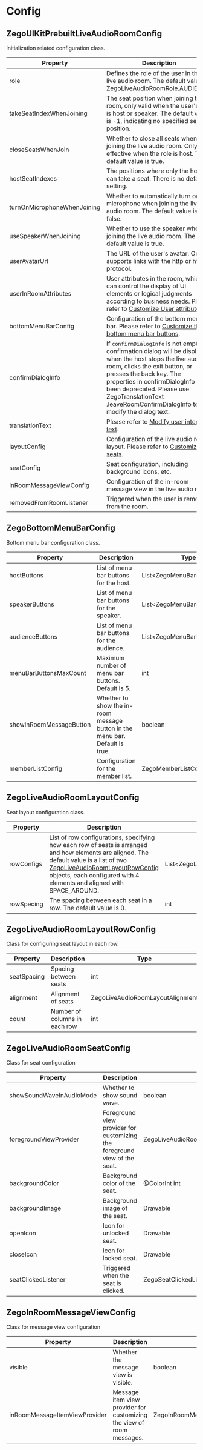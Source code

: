 # Config

## ZegoUIKitPrebuiltLiveAudioRoomConfig
Initialization related configuration class.

| Property                    | Description                                                                                                                                                                                                                                                                                                            | Type                                                            |
| --------------------------- | ---------------------------------------------------------------------------------------------------------------------------------------------------------------------------------------------------------------------------------------------------------------------------------------------------------------------- | --------------------------------------------------------------- |
| role                        | Defines the role of the user in the live audio room. The default value is ZegoLiveAudioRoomRole.AUDIENCE.                                                                                                                                                                                                              | ZegoLiveAudioRoomRole                                           |
| takeSeatIndexWhenJoining    | The seat position when joining the room, only valid when the user's role is host or speaker. The default value is -1, indicating no specified seat position.                                                                                                                                                           | int                                                             |
| closeSeatsWhenJoin          | Whether to close all seats when joining the live audio room. Only effective when the role is host. The default value is true.                                                                                                                                                                                          | boolean                                                         |
| hostSeatIndexes             | The positions where only the host can take a seat. There is no default setting.                                                                                                                                                                                                                                        | List\<Integer>                                                  |
| turnOnMicrophoneWhenJoining | Whether to automatically turn on the microphone when joining the live audio room. The default value is false.                                                                                                                                                                                                          | boolean                                                         |
| useSpeakerWhenJoining       | Whether to use the speaker when joining the live audio room. The default value is true.                                                                                                                                                                                                                                | boolean                                                         |
| userAvatarUrl               | The URL of the user's avatar. Only supports links with the http or https protocol.                                                                                                                                                                                                                                     | String                                                          |
| userInRoomAttributes        | User attributes in the room, which can control the display of UI elements or logical judgments according to business needs. Please refer to [Customize User attributes](../03-Custom%20prebuilt%20features/06-Customize%20user%20attributes.mdx)                                                                       | Map\<String, String>                                            |
| bottomMenuBarConfig         | Configuration of the bottom menu bar. Please refer to [Customize the bottom menu bar buttons](../03-Custom%20prebuilt%20features/09-Customize%20the%20bottom%20menu%20bar%20buttons.mdx).                                                                                                                              | [ZegoBottomMenuBarConfig](#zegobottommenubarconfig)             |
| confirmDialogInfo           | If `confirmDialogInfo` is not empty, a confirmation dialog will be displayed when the host stops the live audio room, clicks the exit button, or presses the back key. The properties in confirmDialogInfo have been deprecated. Please use ZegoTranslationText .leaveRoomConfirmDialogInfo to modify the dialog text. | ZegoDialogInfo                                                  |
| translationText             | Please refer to [Modify user interface text](../03-Custom%20prebuilt%20features/08-Modify%20user%20interface%20text.mdx).                                                                                                                                                                                              | ZegoTranslationText                                             |
| layoutConfig                | Configuration of the live audio room layout. Please refer to [Customize the seats](../03-Custom%20prebuilt%20features/03-Customize%20the%20seats.mdx).                                                                                                                                                                 | [ZegoLiveAudioRoomLayoutConfig](#zegoliveaudioroomlayoutconfig) |
| seatConfig                  | Seat configuration, including background icons, etc.                                                                                                                                                                                                                                                                   | [ZegoLiveAudioRoomSeatConfig](#zegoliveaudioroomseatconfig)     |
| inRoomMessageViewConfig     | Configuration of the in-room message view in the live audio room.                                                                                                                                                                                                                                                      | [ZegoInRoomMessageViewConfig](#zegoinroommessageviewconfig)     |
| removedFromRoomListener     | Triggered when the user is removed from the room.                                                                                                                                                                                                                                                                      | ZegoMeRemovedFromRoomListener                                   |



## ZegoBottomMenuBarConfig

Bottom menu bar configuration class.

| Property                | Description                                                                  | Type                         |
| ----------------------- | ---------------------------------------------------------------------------- | ---------------------------- |
| hostButtons             | List of menu bar buttons for the host.                                       | List\<ZegoMenuBarButtonName> |
| speakerButtons          | List of menu bar buttons for the speaker.                                    | List\<ZegoMenuBarButtonName> |
| audienceButtons         | List of menu bar buttons for the audience.                                   | List\<ZegoMenuBarButtonName> |
| menuBarButtonsMaxCount  | Maximum number of menu bar buttons. Default is 5.                            | int                          |
| showInRoomMessageButton | Whether to show the in-room message button in the menu bar. Default is true. | boolean                      |
| memberListConfig        | Configuration for the member list.                                           | ZegoMemberListConfig         |

## ZegoLiveAudioRoomLayoutConfig

Seat layout configuration class.

| Property   | Description                                                                                                                                                                                                                                                                             | Type                                    |
| ---------- | --------------------------------------------------------------------------------------------------------------------------------------------------------------------------------------------------------------------------------------------------------------------------------------- | --------------------------------------- |
| rowConfigs | List of row configurations, specifying how each row of seats is arranged and how elements are aligned. The default value is a list of two [ZegoLiveAudioRoomLayoutRowConfig](#zegoliveaudioroomlayoutrowconfig) objects, each configured with 4 elements and aligned with SPACE_AROUND. | List\<ZegoLiveAudioRoomLayoutRowConfig> |
| rowSpecing | The spacing between each seat in a row. The default value is 0.                                                                                                                                                                                                                         | int                                     |

## ZegoLiveAudioRoomLayoutRowConfig

Class for configuring seat layout in each row.

| Property    | Description                   | Type                             |
| ----------- | ----------------------------- | -------------------------------- |
| seatSpacing | Spacing between seats         | int                              |
| alignment   | Alignment of seats            | ZegoLiveAudioRoomLayoutAlignment |
| count       | Number of columns in each row | int                              |


## ZegoLiveAudioRoomSeatConfig

Class for seat configuration

| Property                 | Description                                                               | Type                                        |
| ------------------------ | ------------------------------------------------------------------------- | ------------------------------------------- |
| showSoundWaveInAudioMode | Whether to show sound wave.                                               | boolean                                     |
| foregroundViewProvider   | Foreground view provider for customizing the foreground view of the seat. | ZegoLiveAudioRoomSeatForegroundViewProvider |
| backgroundColor          | Background color of the seat.                                             | @ColorInt int                               |
| backgroundImage          | Background image of the seat.                                             | Drawable                                    |
| openIcon                 | Icon for unlocked seat.                                                   | Drawable                                    |
| closeIcon                | Icon for locked seat.                                                     | Drawable                                    |
| seatClickedListener      | Triggered when the seat is clicked.                                       | ZegoSeatClickedListener                     |

## ZegoInRoomMessageViewConfig

Class for message view configuration

| Property                      | Description                                                           | Type                              |
| ----------------------------- | --------------------------------------------------------------------- | --------------------------------- |
| visible                       | Whether the message view is visible.                                  | boolean                           |
| inRoomMessageItemViewProvider | Message item view provider for customizing the view of room messages. | ZegoInRoomMessageItemViewProvider |